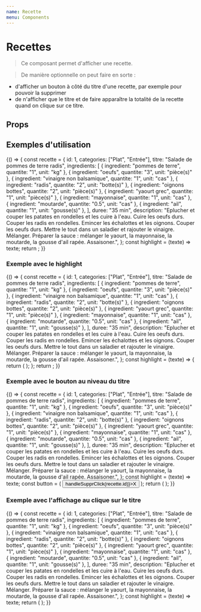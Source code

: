 ```yaml
---
name: Recette
menu: Components
---
```


# Recettes


> Ce composant permet d'afficher une recette.

> De manière optionnelle on peut faire en sorte :

- d'afficher un bouton à côté du titre d'une recette, par exemple pour pouvoir la supprimer
- de n'afficher que le titre et de faire apparaître la totalité de la recette quand on clique sur ce titre.

## Props

<Props of={Recette} />

## Exemples d'utilisation

<Playground>
  {() => {
    const recette = {
      id: 1,
      categories: ["Plat", "Entrée"],
      titre: "Salade de pommes de terre radis",
      ingredients: [
        { ingredient: "pommes de terre", quantite: "1", unit: "kg" },
        { ingredient: "oeufs", quantite: "3", unit: "pièce(s)" },
        { ingredient: "vinaigre non balsamique", quantite: "1", unit: "cas" },
        { ingredient: "radis", quantite: "2", unit: "botte(s)" },
        { ingredient: "oignons bottes", quantite: "2", unit: "pièce(s)" },
        { ingredient: "yaourt grec", quantite: "1", unit: "pièce(s)" },
        { ingredient: "mayonnaise", quantite: "1", unit: "cas" },
        { ingredient: "moutarde", quantite: "0.5", unit: "cas" },
        { ingredient: "ail", quantite: "1", unit: "gousse(s)" },
      ],
      duree: "35 min",
      description:
        "Eplucher et couper les patates en rondelles et les cuire à l'eau. Cuire les oeufs durs. Couper les radis en rondelles. Emincer les échalottes et les oignons. Couper les oeufs durs. Mettre le tout dans un saladier et rajouter le vinaigre. Mélanger. Préparer la sauce :  mélanger le yaourt, la mayonnaise, la moutarde, la gousse d'ail rapée. Assaisoner.",
    };
    const highlight = (texte) => texte;
    return <Recette recette={recette} highlight={highlight} />;
  }}
</Playground>

### Exemple avec le highlight

<Playground>
  {() => {
    const recette = {
      id: 1,
      categories: ["Plat", "Entrée"],
      titre: "Salade de pommes de terre radis",
      ingredients: [
        { ingredient: "pommes de terre", quantite: "1", unit: "kg" },
        { ingredient: "oeufs", quantite: "3", unit: "pièce(s)" },
        { ingredient: "vinaigre non balsamique", quantite: "1", unit: "cas" },
        { ingredient: "radis", quantite: "2", unit: "botte(s)" },
        { ingredient: "oignons bottes", quantite: "2", unit: "pièce(s)" },
        { ingredient: "yaourt grec", quantite: "1", unit: "pièce(s)" },
        { ingredient: "mayonnaise", quantite: "1", unit: "cas" },
        { ingredient: "moutarde", quantite: "0.5", unit: "cas" },
        { ingredient: "ail", quantite: "1", unit: "gousse(s)" },
      ],
      duree: "35 min",
      description:
        "Eplucher et couper les patates en rondelles et les cuire à l'eau. Cuire les oeufs durs. Couper les radis en rondelles. Emincer les échalottes et les oignons. Couper les oeufs durs. Mettre le tout dans un saladier et rajouter le vinaigre. Mélanger. Préparer la sauce :  mélanger le yaourt, la mayonnaise, la moutarde, la gousse d'ail rapée. Assaisoner.",
    };
    const highlight = (texte) => {
      return (
        <Highlighter
          highlightClassName="searchHighlight"
          searchWords={["salade", "Epl", "radis"]}
          textToHighlight={texte}
        />
      );
    };
    return <Recette recette={recette} highlight={highlight} />;
  }}
</Playground>

### Exemple avec le bouton au niveau du titre

<Playground>
  {() => {
    const recette = {
      id: 1,
      categories: ["Plat", "Entrée"],
      titre: "Salade de pommes de terre radis",
      ingredients: [
        { ingredient: "pommes de terre", quantite: "1", unit: "kg" },
        { ingredient: "oeufs", quantite: "3", unit: "pièce(s)" },
        { ingredient: "vinaigre non balsamique", quantite: "1", unit: "cas" },
        { ingredient: "radis", quantite: "2", unit: "botte(s)" },
        { ingredient: "oignons bottes", quantite: "2", unit: "pièce(s)" },
        { ingredient: "yaourt grec", quantite: "1", unit: "pièce(s)" },
        { ingredient: "mayonnaise", quantite: "1", unit: "cas" },
        { ingredient: "moutarde", quantite: "0.5", unit: "cas" },
        { ingredient: "ail", quantite: "1", unit: "gousse(s)" },
      ],
      duree: "35 min",
      description:
        "Eplucher et couper les patates en rondelles et les cuire à l'eau. Cuire les oeufs durs. Couper les radis en rondelles. Emincer les échalottes et les oignons. Couper les oeufs durs. Mettre le tout dans un saladier et rajouter le vinaigre. Mélanger. Préparer la sauce :  mélanger le yaourt, la mayonnaise, la moutarde, la gousse d'ail rapée. Assaisoner.",
    };
    const highlight = (texte) => texte;
    const button = (
      <button onClick={() => handleSupprClick(recette.id)}>X</button>
    );
    return (
      <Recette
        recette={recette}
        highlight={highlight}
        optionalButton={button}
      />
    );
  }}
</Playground>

### Exemple avec l'affichage au clique sur le titre

<Playground>
  {() => {
    const recette = {
      id: 1,
      categories: ["Plat", "Entrée"],
      titre: "Salade de pommes de terre radis",
      ingredients: [
        { ingredient: "pommes de terre", quantite: "1", unit: "kg" },
        { ingredient: "oeufs", quantite: "3", unit: "pièce(s)" },
        { ingredient: "vinaigre non balsamique", quantite: "1", unit: "cas" },
        { ingredient: "radis", quantite: "2", unit: "botte(s)" },
        { ingredient: "oignons bottes", quantite: "2", unit: "pièce(s)" },
        { ingredient: "yaourt grec", quantite: "1", unit: "pièce(s)" },
        { ingredient: "mayonnaise", quantite: "1", unit: "cas" },
        { ingredient: "moutarde", quantite: "0.5", unit: "cas" },
        { ingredient: "ail", quantite: "1", unit: "gousse(s)" },
      ],
      duree: "35 min",
      description:
        "Eplucher et couper les patates en rondelles et les cuire à l'eau. Cuire les oeufs durs. Couper les radis en rondelles. Emincer les échalottes et les oignons. Couper les oeufs durs. Mettre le tout dans un saladier et rajouter le vinaigre. Mélanger. Préparer la sauce :  mélanger le yaourt, la mayonnaise, la moutarde, la gousse d'ail rapée. Assaisoner.",
    };
    const highlight = (texte) => texte;
    return (
      <Recette recette={recette} highlight={highlight} activateClick={true} />
    );
  }}
</Playground>
